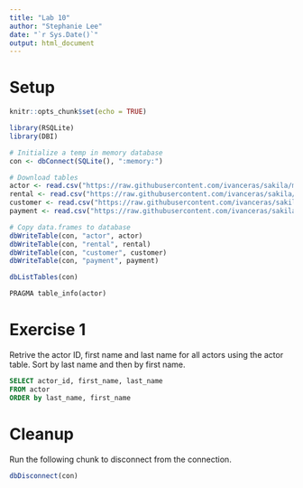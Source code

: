 ```yaml
---
title: "Lab 10"
author: "Stephanie Lee"
date: "`r Sys.Date()`"
output: html_document
---
```


# Setup
```r
knitr::opts_chunk$set(echo = TRUE)
```

```r
library(RSQLite)
library(DBI)

# Initialize a temp in memory database
con <- dbConnect(SQLite(), ":memory:")

# Download tables
actor <- read.csv("https://raw.githubusercontent.com/ivanceras/sakila/master/csv-sakila-db/actor.csv")
rental <- read.csv("https://raw.githubusercontent.com/ivanceras/sakila/master/csv-sakila-db/rental.csv")
customer <- read.csv("https://raw.githubusercontent.com/ivanceras/sakila/master/csv-sakila-db/customer.csv")
payment <- read.csv("https://raw.githubusercontent.com/ivanceras/sakila/master/csv-sakila-db/payment_p2007_01.csv")

# Copy data.frames to database
dbWriteTable(con, "actor", actor)
dbWriteTable(con, "rental", rental)
dbWriteTable(con, "customer", customer)
dbWriteTable(con, "payment", payment)

dbListTables(con)
```
```sql
PRAGMA table_info(actor)
```
# Exercise 1
Retrive the actor ID, first name and last name for all actors using the actor table. Sort by last name and then by first name.
```sql
SELECT actor_id, first_name, last_name
FROM actor
ORDER by last_name, first_name
```

# Cleanup
Run the following chunk to disconnect from the connection.
```r
dbDisconnect(con)
```

